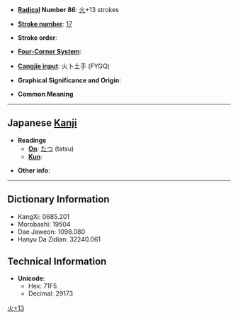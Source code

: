 * '''[[Wiktionary:Chinese radical index| Radical]] Number 86''': [[Wiktionary:Chinese radical index 火|火]]+13 strokes

* '''[[Wiktionary:Chinese total strokes index|Stroke number]]''': [[Wiktionary:Chinese total strokes index 17|17]]

* '''Stroke order''': 

* '''[[Wiktionary:Chinese four corner index|Four-Corner System]]''': 

* '''[[Wiktionary:Chinese Cangjie index|Cangjie input]]''': 火卜土手 (FYGQ)

* '''Graphical Significance and Origin''': 

* '''Common Meaning'''

----

== Japanese [[Kanji]] ==

* '''Readings'''
** '''[[On]]''': [[たつ]] (tatsu)
** '''[[Kun]]''': 

* '''Other info''':  

----

== Dictionary Information ==

* KangXi: 0685.201
* Morobashi: 19504
* Dae Jaweon: 1098.080
* Hanyu Da Zidian: 32240.061

== Technical Information ==

* '''Unicode''':
** Hex: 71F5
** Decimal: 29173

[[Category:Japanese-only CJKV Characters|火+13]]